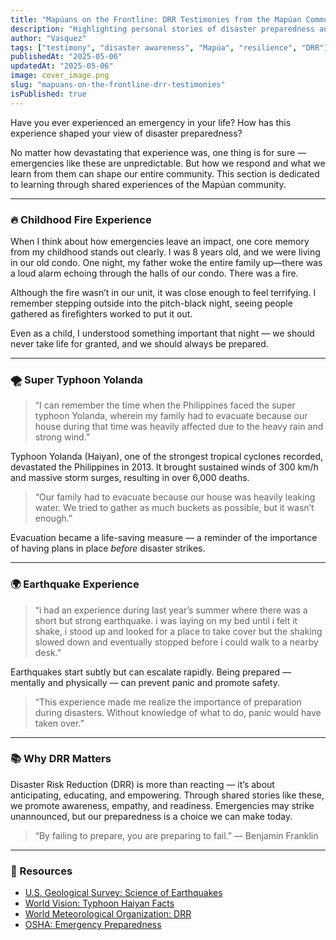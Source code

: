 ```yaml
---
title: "Mapúans on the Frontline: DRR Testimonies from the Mapúan Community"
description: "Highlighting personal stories of disaster preparedness and emergency experiences from the Mapúan community."
author: "Vasquez"
tags: ["testimony", "disaster awareness", "Mapúa", "resilience", "DRR"]
publishedAt: "2025-05-06"
updatedAt: "2025-05-06"
image: cover_image.png
slug: "mapuans-on-the-frontline-drr-testimonies"
isPublished: true
---
```


Have you ever experienced an emergency in your life? How has this experience shaped your view of disaster preparedness?

No matter how devastating that experience was, one thing is for sure — emergencies like these are unpredictable. But how we respond and what we learn from them can shape our entire community. This section is dedicated to learning through shared experiences of the Mapúan community.

---

### 🔥 Childhood Fire Experience

When I think about how emergencies leave an impact, one core memory from my childhood stands out clearly. I was 8 years old, and we were living in our old condo. One night, my father woke the entire family up—there was a loud alarm echoing through the halls of our condo. There was a fire.

Although the fire wasn’t in our unit, it was close enough to feel terrifying. I remember stepping outside into the pitch-black night, seeing people gathered as firefighters worked to put it out.

Even as a child, I understood something important that night — we should never take life for granted, and we should always be prepared.

---

### 🌪️ Super Typhoon Yolanda

> “I can remember the time when the Philippines faced the super typhoon Yolanda, wherein my family had to evacuate because our house during that time was heavily affected due to the heavy rain and strong wind.”

Typhoon Yolanda (Haiyan), one of the strongest tropical cyclones recorded, devastated the Philippines in 2013. It brought sustained winds of 300 km/h and massive storm surges, resulting in over 6,000 deaths.

> “Our family had to evacuate because our house was heavily leaking water. We tried to gather as much buckets as possible, but it wasn’t enough.”

Evacuation became a life-saving measure — a reminder of the importance of having plans in place *before* disaster strikes.

---

### 🌍 Earthquake Experience

> “i had an experience during last year’s summer where there was a short but strong earthquake. i was laying on my bed until i felt it shake, i stood up and looked for a place to take cover but the shaking slowed down and eventually stopped before i could walk to a nearby desk.”

Earthquakes start subtly but can escalate rapidly. Being prepared — mentally and physically — can prevent panic and promote safety.

> “This experience made me realize the importance of preparation during disasters. Without knowledge of what to do, panic would have taken over.”

---

### 📚 Why DRR Matters

Disaster Risk Reduction (DRR) is more than reacting — it’s about anticipating, educating, and empowering. Through shared stories like these, we promote awareness, empathy, and readiness. Emergencies may strike unannounced, but our preparedness is a choice we can make today.

> “By failing to prepare, you are preparing to fail.” — Benjamin Franklin

---

### 🔗 Resources

- [U.S. Geological Survey: Science of Earthquakes](https://www.usgs.gov/programs/earthquake-hazards/science-earthquakes)  
- [World Vision: Typhoon Haiyan Facts](https://www.worldvision.org/disaster-relief-news-stories/2013-typhoon-haiyan-facts)  
- [World Meteorological Organization: DRR](https://community.wmo.int/en/activity-areas/drr)  
- [OSHA: Emergency Preparedness](https://www.osha.gov/emergency-preparedness)
